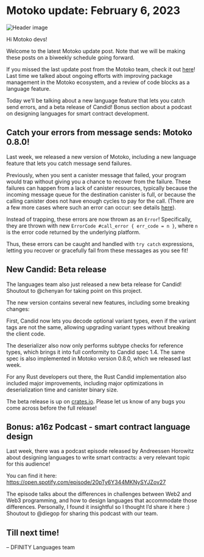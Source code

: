 # Motoko update: February 6, 2023
![Header image](../_assets/motoko-sentinel.png)

<head>
  <meta property="og:image" content={require('../_assets/motoko-sentinel.png').default}/>
  <meta property="twitter:image" content={require('../_assets/motoko-sentinel.png').default}/>
</head>

Hi Motoko devs!

Welcome to the latest Motoko update post. Note that we will be making these posts on a biweekly schedule going forward.

If you missed the last update post from the Motoko team, check it
out [here](https://forum.dfinity.org/t/motoko-package-management-and-code-blocks-weekly-motoko-updates/18142)! Last time
we talked about ongoing efforts with improving package management in the Motoko ecosystem, and a review of code blocks
as a language feature.

Today we’ll be talking about a new language feature that lets you catch send errors, and a beta release of Candid! Bonus
section about a podcast on designing languages for smart contract development.

## Catch your errors from message sends: Motoko 0.8.0!

Last week, we released a new version of Motoko, including a new language feature that lets you catch message send
failures.

Previously, when you sent a canister message that failed, your program would trap without giving you a chance to recover
from the failure. These failures can happen from a lack of canister resources, typically because the incoming message
queue for the destination canister is full, or because the calling canister does not have enough cycles to pay for the
call. (There are a few more cases where such an error can occur: see
details [here](https://github.com/dfinity/motoko/pull/3630)).

Instead of trapping, these errors are now thrown as an `Error`! Specifically, they are thrown with
new `ErrorCode #call_error { err_code = n }`, where `n` is the error code returned by the underlying platform.

Thus, these errors can be caught and handled with `try catch` expressions, letting you recover or gracefully fail from
these messages as you see fit!

## New Candid: Beta release

The languages team also just released a new beta release for Candid! Shoutout to @chenyan for taking point on this
project.

The new version contains several new features, including some breaking changes:

First, Candid now lets you decode optional variant types, even if the variant tags are not the same, allowing upgrading
variant types without breaking the client code.

The deserializer also now only performs subtype checks for reference types, which brings it into full conformity to
Candid spec 1.4. The same spec is also implemented in Motoko version 0.8.0, which we released last week.

For any Rust developers out there, the Rust Candid implementation also included major improvements, including major
optimizations in deserialization time and canister binary size.

The beta release is up on [crates.io](https://crates.io/crates/candid/0.9.0-beta.2). Please let us know of any bugs you
come across before the full release!

## Bonus: a16z Podcast - smart contract language design

Last week, there was a podcast episode released by Andreessen Horowitz about designing languages to write smart
contracts: a very relevant topic for this audience!

You can find it here: https://open.spotify.com/episode/20pTy6Y344MKNySYJZov27

The episode talks about the differences in challenges between Web2 and Web3 programming, and how to design languages
that accommodate those differences. Personally, I found it insightful so I thought I’d share it here :) Shoutout to
@diegop for sharing this podcast with our team.

## Till next time!

– DFINITY Languages team


